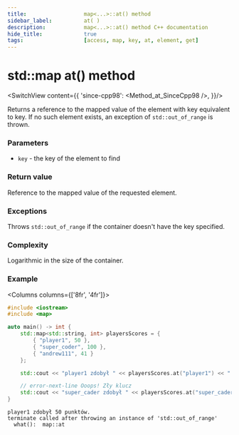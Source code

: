 ```yaml
---
title:					map<...>::at() method
sidebar_label:			at( )
description:			map<...>::at() method C++ documentation
hide_title:				true
tags:					[access, map, key, at, element, get]
---
```



<!-- Terms -->

<!----------------- Codes ---------------------->

<!-- at() -->

# std::map at() method

<SwitchView content={{
		'since-cpp98': <Method_at_SinceCpp98 />,
	}}/>

Returns a <Tooltip title={Term_ContAlias_Reference}>reference</Tooltip> to the mapped value of the element with key equivalent to key.
If no such element exists, an exception of `std::out_of_range` is thrown.

### Parameters

- `key` - the key of the element to find

### Return value

Reference to the mapped value of the requested element.

### Exceptions

Throws `std::out_of_range` if the container doesn't have the key specified.

### Complexity

Logarithmic in the size of the container.

### Example

<Columns columns={['8fr', '4fr']}>
<div>

```cpp title='Main.cpp' showLineNumbers
#include <iostream>
#include <map>

auto main() -> int {
	std::map<std::string, int> playersScores = {
		{ "player1", 50 },
		{ "super_coder", 100 },
		{ "andrew111", 41 }
	};

	std::cout << "player1 zdobył " << playersScores.at("player1") << " punktów.\n";

	// error-next-line Ooops! Zły klucz
	std::cout << "super_cader zdobył " << playersScores.at("super_cader") << " punktów.\n";
}
```

</div>
<div>

```plaintext title="Possible output"
player1 zdobył 50 punktów.
terminate called after throwing an instance of 'std::out_of_range'
  what():  map::at
```

</div>
</Columns>